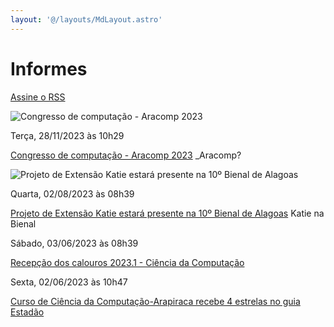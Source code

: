 ```yaml
---
layout: '@/layouts/MdLayout.astro'
---
```






Informes
========






[Assine o RSS](informes/informes/rss) 

















<Image src="https://arapiraca.ufal.br/graduacao/ciencia-da-computacao/institucional/informes/aracomp-2023/%40%40images/9d3461c1-7f85-414d-9888-192ff12d77c1.png" alt="Congresso de computação - Aracomp 2023" inferSize />




 Terça,
 28/11/2023 às
 10h29
 
[Congresso de computação - Aracomp 2023](informes/aracomp-2023)
\_Aracomp?







<Image src="https://arapiraca.ufal.br/graduacao/ciencia-da-computacao/institucional/informes/katie-na-bienal/%40%40images/c62d4077-d9b4-4dd1-9782-3ef65b1b34fd.jpg" alt="Projeto de Extensão Katie estará presente na 10º Bienal de Alagoas" inferSize />




 Quarta,
 02/08/2023 às
 08h39
 
[Projeto de Extensão Katie estará presente na 10º Bienal de Alagoas](informes/katie-na-bienal)
Katie na Bienal












 Sábado,
 03/06/2023 às
 08h39
 
[Recepção dos calouros 2023.1 - Ciência da Computação](informes/recepcao-dos-calouros-2023-1-ciencia-da-computacao)










 Sexta,
 02/06/2023 às
 10h47
 
[Curso de Ciência da Computação-Arapiraca recebe 4 estrelas no guia Estadão](informes/curso-de-ciencia-da-computacao-em-arapiraca-recebe-4-estrela-no-guia-estadao)











